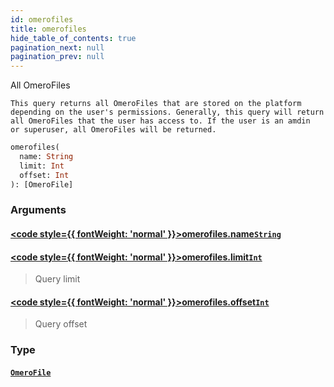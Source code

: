 ```yaml
---
id: omerofiles
title: omerofiles
hide_table_of_contents: true
pagination_next: null
pagination_prev: null
---
```








All OmeroFiles

    This query returns all OmeroFiles that are stored on the platform
    depending on the user's permissions. Generally, this query will return
    all OmeroFiles that the user has access to. If the user is an amdin
    or superuser, all OmeroFiles will be returned.
    
    

```graphql
omerofiles(
  name: String
  limit: Int
  offset: Int
): [OmeroFile]
```


### Arguments

#### [<code style={{ fontWeight: 'normal' }}>omerofiles.<b>name</b></code>](#)<Bullet />[`String`](/docs/schemas/mikro/scalars/string) <Badge class="secondary" text="scalar"/>
> 
> 

#### [<code style={{ fontWeight: 'normal' }}>omerofiles.<b>limit</b></code>](#)<Bullet />[`Int`](/docs/schemas/mikro/scalars/int) <Badge class="secondary" text="scalar"/>
> Query limit
> 

#### [<code style={{ fontWeight: 'normal' }}>omerofiles.<b>offset</b></code>](#)<Bullet />[`Int`](/docs/schemas/mikro/scalars/int) <Badge class="secondary" text="scalar"/>
> Query offset
> 

### Type

#### [`OmeroFile`](/docs/schemas/mikro/objects/omero-file) <Badge class="secondary" text="object"/>
> 
> 





